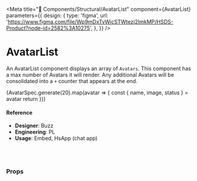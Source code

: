 
<Meta
  title="🧬 Components/Structural/AvatarList"
  component={AvatarList}
  parameters={{
    design: {
      type: 'figma',
      url:
        'https://www.figma.com/file/Wp9mDxTvWicSTWtezj2ImkMP/HSDS-Product?node-id=2582%3A10275',
    },
  }}
/>

# AvatarList

An AvatarList component displays an array of `Avatars`. This component has a max number of Avatars it will render. Any additional Avatars will be consolidated into a `+` counter that appears at the end.

<Preview>
  <Story name="Default">
    <div style={{ background: '#eee', padding: 10 }}>
      <AvatarList
        max={number('max', 14)}
        grid={boolean('grid', false)}
        center={boolean('centered', false)}
        stack={boolean('stack', false)}
        size={select('size', ['xs', 'sm', 'md', 'lg'])}
      >
        {AvatarSpec.generate(20).map(avatar => {
          const { name, image, status } = avatar
          return <Avatar image={image} key={name} name={name} status={status} />
        })}
      </AvatarList>
    </div>
  </Story>
</Preview>

#### Reference

- **Designer**: Buzz
- **Engineering**: PL
- **Usage**: Embed, HsApp (chat app)

<br />
<br />

### Props

<Props of={AvatarList} />
